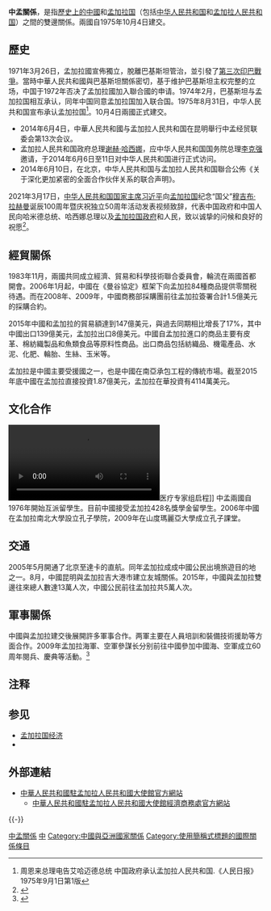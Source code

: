 {{not|中華民國與孟加拉國關係}}

{{Infobox Bilateral relations|中國－孟加拉國|China|Bangladesh|mission1=[[中國駐孟加拉國大使館|中國駐孟加拉國大使館]]|mission2=[[孟加拉國駐華大使館|孟加拉國駐華大使館]]| envoytitle1=[[中國駐孟加拉國大使列表|大使]] |envoy1=[[李极明|李极明]] |envoytitle2=[[孟加拉國駐華大使列表|大使]] |envoy2=[[马赫布·乌兹·扎曼|马赫布·乌兹·扎曼]]<ref>{{cite web |title = 驻华大使到任顺序及递交国书日期 |url = https://www.mfa.gov.cn/web/lbfw_673061/fgzl_673083/202201/t20220114_10495616.shtml |publisher = 中华人民共和国外交部 }}</ref>}}
'''中孟關係'''，是指[[中國|歷史上的中國]]和[[孟加拉國歷史|孟加拉国]]（包括[[中华人民共和国|中华人民共和国]]和[[孟加拉人民共和国|孟加拉人民共和国]]）之間的雙邊關係。兩國自1975年10月4日建交。

==歷史==
1971年3月26日，孟加拉國宣佈獨立，脫離巴基斯坦管治，並引發了[[第三次印巴戰爭|第三次印巴戰爭]]。當時中華人民共和國與巴基斯坦關係密切，基于维护巴基斯坦主权完整的立场，中国于1972年否决了孟加拉國加入聯合國的申请。1974年2月，巴基斯坦与孟加拉国相互承认，同年中国同意孟加拉国加入联合国。1975年8月31日，中华人民共和国宣布承认孟加拉国<ref>周恩来总理电告艾哈迈德总统 中国政府承认孟加拉人民共和国.《人民日报》1975年9月1日第1版</ref>。10月4日兩國正式建交。
*2014年6月4日，中華人民共和國与孟加拉人民共和国在昆明舉行中孟经贸联委会第13次会议。
*孟加拉人民共和国政府总理[[谢赫·哈西娜|谢赫·哈西娜]]，应中华人民共和国国务院总理[[李克强|李克强]]邀请，于2014年6月6日至11日对中华人民共和国进行正式访问。
*2014年6月10日，在北京，中华人民共和国与孟加拉人民共和国聯合公佈《关于深化更加紧密的全面合作伙伴关系的联合声明》。

2021年3月17日，[[中华人民共和国国家主席|中华人民共和国国家主席]][[习近平|习近平]]向[[孟加拉国|孟加拉国]]纪念“国父”[[穆吉布·拉赫曼|穆吉布·拉赫曼]]诞辰100周年暨庆祝独立50周年活动发表视频致辞，代表中国政府和中国人民向哈米德总统、哈西娜总理以及[[孟加拉国政府|孟加拉国政府]]和人民，致以诚挚的问候和良好的祝愿<ref>{{Cite web|title=习近平向孟加拉国纪念“国父”穆吉布·拉赫曼诞辰100周年暨庆祝独立50周年活动发表视频致辞 — 中华人民共和国外交部|url=https://www.fmprc.gov.cn/web/zyxw/t1862046.shtml|accessdate=2021-03-25|work=www.fmprc.gov.cn|archive-date=2021-03-18|archive-url=https://web.archive.org/web/20210318084848/https://www.fmprc.gov.cn/web/zyxw/t1862046.shtml|dead-url=no}}</ref>。

== 經貿關係 ==
1983年11月，兩國共同成立經濟、貿易和科學技術聯合委員會，輪流在兩國首都開會。2006年1月起，中國在《曼谷協定》框架下向孟加拉84種商品提供零關税待遇。而在2008年、2009年，中國商務部採購團前往孟加拉簽署合計1.5億美元的採購合約。

2015年中國和孟加拉的貿易額達到147億美元，與過去同期相比增長了17%，其中中國出口139億美元，孟加拉出口8億美元。中國自孟加拉進口的商品主要有皮革、棉紡織製品和魚類食品等原料性商品。出口商品包括紡織品、機電產品、水泥、化肥、輪胎、生絲、玉米等。

孟加拉是中國主要受援國之一，也是中國在南亞承包工程的傳統市場。截至2015年底中國在孟加拉直接投資1.87億美元，孟加拉在華投資有4114萬美元。
== 文化合作 ==
[[File:2020年6月8日_中国援助孟加拉国抗疫医疗专家组启程.webm|thumb]]医疗专家组启程]]
中孟兩國自1976年開始互派留學生。目前中國接受孟加拉428名獎學金留學生。2006年中國在孟加拉南北大學設立孔子學院，2009年在山度瑪麗亞大學成立孔子課堂。

== 交通 ==
2005年5月開通了北京至達卡的直航。同年孟加拉成成中國公民出境旅遊目的地之一。8月，中國昆明與孟加拉吉大港市建立友城關係。2015年，中國與孟加拉雙邊往來總人數達13萬人次，中國公民前往孟加拉共5萬人次。
== 軍事關係 ==
中國與孟加拉建交後展開許多軍事合作。两軍主要在人員培訓和裝備技術援助等方面合作。2009年孟加拉海軍、空軍參謀长分别前往中國參加中國海、空軍成立60周年閱兵、慶典等活動。<ref>{{cite web|url=http://www.fmprc.gov.cn/web/gjhdq_676201/gj_676203/yz_676205/1206_676764/sbgx_676768/|title=中国同孟加拉国关系|publisher=中華人民共和國外交部|date=2016-12|accessdate=2017-06-17|archive-date=2020-11-21|archive-url=https://web.archive.org/web/20201121163113/https://www.fmprc.gov.cn/web/gjhdq_676201/gj_676203/yz_676205/1206_676764/sbgx_676768/|dead-url=no}}</ref>

==注释==
{{reflist}}

==参见==
{{Portal box|国际关系|中国|中华人民共和国|孟加拉|image4=Flag of Bangladesh.svg}}
*[[孟加拉国经济|孟加拉国经济]]
*{{link-en|孟加拉國外交|Foreign relations of Bangladesh}}

==外部連結==
* [http://bd.china-embassy.gov.cn/chn/ 中華人民共和國駐孟加拉人民共和國大使館官方網站]{{zh-cn icon}}{{en icon}}
** [http://bd.mofcom.gov.cn/ 中華人民共和國駐孟加拉人民共和國大使館經濟商務處官方網站]{{zh-cn icon}}
{{-}}
{{中华人民共和国外交}}
{{孟加拉外交}}
[[Category:中孟關係|]]
[[Category:孟加拉國雙邊關係|中]]
[[Category:中國與亞洲國家關係|Category:中國與亞洲國家關係]]
[[Category:使用簡稱式標題的國際關係條目|Category:使用簡稱式標題的國際關係條目]]